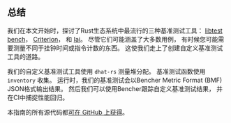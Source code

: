 ## 总结

我们在本文开始时，探讨了Rust生态系统中最流行的三种基准测试工具：
[libtest bench][libtest bench]， [Criterion][criterion]， 和 [Iai][iai]。
尽管它们可能涵盖了大多数用例，
有时候您可能需要测量不同于挂钟时间或指令计数的东西。
这使我们走上了创建自定义基准测试工具的道路。

我们的自定义基准测试工具使用 `dhat-rs` 测量堆分配。
基准测试函数使用 `inventory` 收集。
运行时，我们的基准测试会以Bencher Metric Format (BMF) JSON格式输出结果。
然后我们可以使用Bencher跟踪自定义基准测试结果，
并在CI中捕捉性能回归。

本指南的所有源代码都[可在 GitHub 上获得][github bencher]。

[github bencher]: https://github.com/bencherdev/bencher/tree/main/examples/rust/custom

[libtest bench]: /zh/learn/benchmarking/rust/libtest-bench/
[criterion]: /zh/learn/benchmarking/rust/criterion/
[iai]: /zh/learn/benchmarking/rust/iai/